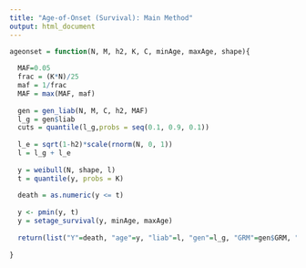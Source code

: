 ```yaml
---
title: "Age-of-Onset (Survival): Main Method"
output: html_document
---
```


```r

ageonset = function(N, M, h2, K, C, minAge, maxAge, shape){
  
  MAF=0.05
  frac = (K*N)/25
  maf = 1/frac
  MAF = max(MAF, maf)
  
  gen = gen_liab(N, M, C, h2, MAF)
  l_g = gen$liab
  cuts = quantile(l_g,probs = seq(0.1, 0.9, 0.1))
  
  l_e = sqrt(1-h2)*scale(rnorm(N, 0, 1))
  l = l_g + l_e
  
  y = weibull(N, shape, l)
  t = quantile(y, probs = K)
  
  death = as.numeric(y <= t)
  
  y <- pmin(y, t)
  y = setage_survival(y, minAge, maxAge)
  
  return(list("Y"=death, "age"=y, "liab"=l, "gen"=l_g, "GRM"=gen$GRM, "cuts" = cuts))
  
}
```
